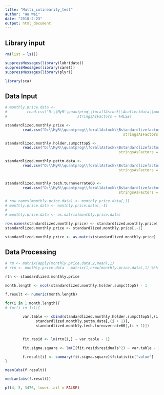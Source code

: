 ```yaml
---
title: "Multi_colinearity_test"
author: "Wu Wei"
date: "2018-2-23"
output: html_document
---
```




## Library input
```r
rm(list = ls())

suppressMessages(library(lubridate))
suppressMessages(library(caret))
suppressMessages(library(plyr))

library(sca)

```

## Data Input

```r

# monthly.price.data <- 
#         read.csv("D:\\MyR\\quantprog\\forallAstock\\Acollectdata\\monthly.price.data.csv", 
#                                stringsAsFactors = FALSE)

standardlized.monthly.price <- 
        read.csv("D:\\MyR\\quantprog\\forallAstock\\Bstandardlizefactor\\standardlized.monthly.price.csv", 
                                                      stringsAsFactors = FALSE)

standardlized.monthly.holder.sumpcttop5 <- 
        read.csv("D:\\MyR\\quantprog\\forallAstock\\Bstandardlizefactor\\standardlized.monthly.holder.sumpcttop5.csv", 
                                                    stringsAsFactors = FALSE)

standardlized.monthly.pettm.data <- 
        read.csv("D:\\MyR\\quantprog\\forallAstock\\Bstandardlizefactor\\standardlized.monthly.pettm.data.csv", 
                                                    stringsAsFactors = FALSE)


standardlized.monthly.tech.turnoverrate60 <- 
        read.csv("D:\\MyR\\quantprog\\forallAstock\\Bstandardlizefactor\\standardlized.monthly.tech.turnoverrate60.csv", 
                                                    stringsAsFactors = FALSE)


```

```r
# row.names(monthly.price.data) <- monthly.price.data[,1]
# monthly.price.data <- monthly.price.data[,-1]
# 
# monthly.price.data <- as.matrix(monthly.price.data)
```

```r
row.names(standardlized.monthly.price) <- standardlized.monthly.price[,1]
standardlized.monthly.price <- standardlized.monthly.price[,-1]

standardlized.monthly.price <- as.matrix(standardlized.monthly.price)
```



## Data Processing

```r
# rm <- matrix(apply(monthly.price.data,2,mean),1)
# rtn <- monthly.price.data - matrix(1,nrow(monthly.price.data),1) %*% rm

rtn <- standardlized.monthly.price


```


```r
month.length <- ncol(standardlized.monthly.holder.sumpcttop5) - 1

f.result <- numeric(month.length)

for(i in 1:month.length){
# for(i in 1:1){
        
        var.table <- cbind(standardlized.monthly.holder.sumpcttop5[,(i + 1)],
              standardlized.monthly.pettm.data[,(i + 1)],
              standardlized.monthly.tech.turnoverrate60[,(i + 1)])
        

        fit.resid <- lm(rtn[i,] ~ var.table - 1)

        fit.sigma.square <- lm(I(fit.resid$residuals^2) ~ var.table - 1) 

        f.result[i] <- summary(fit.sigma.square)$fstatistic["value"]
}


```

```r
mean(abs(f.result))

median(abs(f.result))

pf(4, 5, 3476, lower.tail = FALSE)
```


